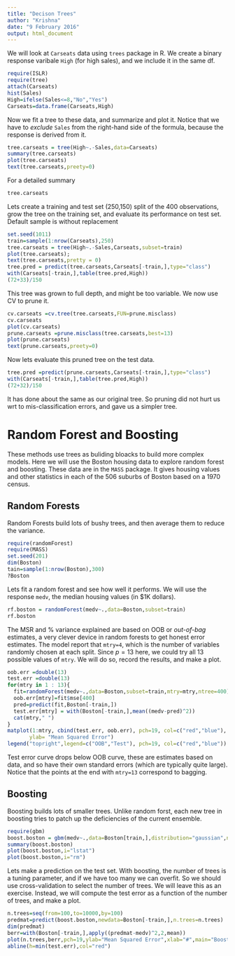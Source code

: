 ```yaml
---
title: "Decison Trees"
author: "Krishna"
date: "9 February 2016"
output: html_document
---
```


We will look at `Carseats` data using `trees` package in R.
We create a binary response varibale `High` (for high sales), and we include it in the same df.

```r
require(ISLR)
require(tree)
attach(Carseats)
hist(Sales)
High=ifelse(Sales<=8,"No","Yes")
Carseats=data.frame(Carseats,High)
```
Now we fit a tree to these data, and summarize and plot it. Notice that we have to _exclude_ `Sales` from the right-hand side of the formula, because the response is derived from it.
```r
tree.carseats = tree(High~.-Sales,data=Carseats)
summary(tree.carseats)
plot(tree.carseats)
text(tree.carseats,preety=0)
```

For a detailed summary
```r
tree.carseats
```
Lets create a training and test set (250,150) split of the 400 observations, grow the tree on the training set, and evaluate its performance on test set.
Default sample is without replacement
```r
set.seed(1011)
train=sample(1:nrow(Carseats),250)
tree.carseats = tree(High~.-Sales,Carseats,subset=train)
plot(tree.carseats);
text(tree.carseats,pretty = 0)
tree.pred = predict(tree.carseats,Carseats[-train,],type="class")
with(Carseats[-train,],table(tree.pred,High))
(72+33)/150

```
This tree was grown to full depth, and might be too variable. We now use CV to prune it.

```r
cv.carseats =cv.tree(tree.carseats,FUN=prune.misclass)
cv.carseats
plot(cv.carseats)
prune.carseats =prune.misclass(tree.carseats,best=13)
plot(prune.carseats)
text(prune.carseats,preety=0)

```
Now lets evaluate this pruned tree on the test data.

```r
tree.pred =predict(prune.carseats,Carseats[-train,],type="class")
with(Carseats[-train,],table(tree.pred,High))
(72+32)/150
```

It has done about the same as our original tree. So pruning did not hurt us wrt to mis-classification errors, and gave us a simpler tree.

Random Forest and Boosting
==========================

These methods use trees as buliding bloacks to build more complex models. Here we will use the Boston housing data to explore random forest and boosting. These data are in the `MASS` package.
It gives housing values and other statistics in each of the 506 suburbs of Boston based on a 1970 census.

Random Forests
--------------
Random Forests build lots of bushy trees, and then average them to reduce the variance.

```r
require(randomForest)
require(MASS)
set.seed(201)
dim(Boston)
tain=sample(1:nrow(Boston),300)
?Boston
```
Lets fit a random forest and see how well it performs. We will use the response `medv`, the median housing values (in \$1K dollars).

```r
rf.boston = randomForest(medv~.,data=Boston,subset=train)
rf.boston
```
The MSR and % variance explained are based on OOB or _out-of-bag_ estimates, a very clever device in random forests to get honest error estimates. The model report that `mtry=4`, which is the number of variables randomly chosen at each split. Since $p=13$ here, we could try all 13 possible values of `mtry`. We will do so, record the results, and make a plot.

```r
oob.err =double(13)
test.err =double(13)
for(mtry in 1 : 13){
  fit=randomForest(medv~.,data=Boston,subset=train,mtry=mtry,ntree=400)
  oob.err[mtry]=fit$mse[400]
  pred=predict(fit,Boston[-train,])
  test.err[mtry] = with(Boston[-train,],mean((medv-pred)^2))
  cat(mtry," ")
}
matplot(1:mtry, cbind(test.err, oob.err), pch=19, col=c("red","blue"), type="b",
       ylab= "Mean Squared Error")
legend("topright",legend=c("OOB","Test"), pch=19, col=c("red","blue"))

```
Test error curve drops below OOB curve, these are estimates based on data, and so have their own standard errors (which are typically quite large). Notice that the points at the end with `mtry=13` correspond to bagging.

Boosting
--------
Boosting builds lots of smaller trees. Unlike random forst, each new tree in boosting tries to patch up the deficiencies of the current ensemble.
```r
require(gbm)
boost.boston = gbm(medv~.,data=Boston[train,],distribution="gaussian",n.trees=10000,shrinkage=0.01,interaction.depth=4)
summary(boost.boston)
plot(boost.boston,i="lstat")
plot(boost.boston,i="rm")
```

Lets make a prediction on the test set. With boosting, the number of trees is a tuning parameter, and if we have too many we can overfit. So we should use cross-validation to select the number of trees. We will leave this as an exercise. Instead, we will compute the test error as a function of the number of trees, and make a plot.

```r
n.trees=seq(from=100,to=10000,by=100)
predmat=predict(boost.boston,newdata=Boston[-train,],n.trees=n.trees)
dim(predmat)
berr=with(Boston[-train,],apply((predmat-medv)^2,2,mean))
plot(n.trees,berr,pch=19,ylab="Mean Squared Error",xlab="#",main="Boosting Test Error")
abline(h=min(test.err),col="red")
```
